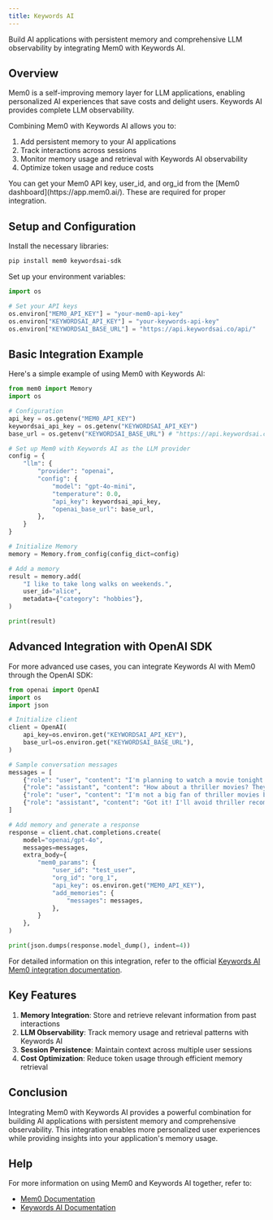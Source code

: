 ```yaml
---
title: Keywords AI
---
```


<Snippet file="paper-release.mdx" />

Build AI applications with persistent memory and comprehensive LLM observability by integrating Mem0 with Keywords AI.

## Overview

Mem0 is a self-improving memory layer for LLM applications, enabling personalized AI experiences that save costs and delight users. Keywords AI provides complete LLM observability.

Combining Mem0 with Keywords AI allows you to:
1. Add persistent memory to your AI applications
2. Track interactions across sessions
3. Monitor memory usage and retrieval with Keywords AI observability
4. Optimize token usage and reduce costs

<Note>
You can get your Mem0 API key, user_id, and org_id from the [Mem0 dashboard](https://app.mem0.ai/). These are required for proper integration.
</Note>

## Setup and Configuration

Install the necessary libraries:

```bash
pip install mem0 keywordsai-sdk
```

Set up your environment variables:

```python
import os

# Set your API keys
os.environ["MEM0_API_KEY"] = "your-mem0-api-key"
os.environ["KEYWORDSAI_API_KEY"] = "your-keywords-api-key"
os.environ["KEYWORDSAI_BASE_URL"] = "https://api.keywordsai.co/api/"
```

## Basic Integration Example

Here's a simple example of using Mem0 with Keywords AI:

```python
from mem0 import Memory
import os

# Configuration
api_key = os.getenv("MEM0_API_KEY")
keywordsai_api_key = os.getenv("KEYWORDSAI_API_KEY")
base_url = os.getenv("KEYWORDSAI_BASE_URL") # "https://api.keywordsai.co/api/"

# Set up Mem0 with Keywords AI as the LLM provider
config = {
    "llm": {
        "provider": "openai",
        "config": {
            "model": "gpt-4o-mini",
            "temperature": 0.0,
            "api_key": keywordsai_api_key,
            "openai_base_url": base_url,
        },
    }
}

# Initialize Memory
memory = Memory.from_config(config_dict=config)

# Add a memory
result = memory.add(
    "I like to take long walks on weekends.",
    user_id="alice",
    metadata={"category": "hobbies"},
)

print(result)
```

## Advanced Integration with OpenAI SDK

For more advanced use cases, you can integrate Keywords AI with Mem0 through the OpenAI SDK:

```python
from openai import OpenAI
import os
import json

# Initialize client
client = OpenAI(
    api_key=os.environ.get("KEYWORDSAI_API_KEY"),
    base_url=os.environ.get("KEYWORDSAI_BASE_URL"),
)

# Sample conversation messages
messages = [
    {"role": "user", "content": "I'm planning to watch a movie tonight. Any recommendations?"},
    {"role": "assistant", "content": "How about a thriller movies? They can be quite engaging."},
    {"role": "user", "content": "I'm not a big fan of thriller movies but I love sci-fi movies."},
    {"role": "assistant", "content": "Got it! I'll avoid thriller recommendations and suggest sci-fi movies in the future."}
]

# Add memory and generate a response
response = client.chat.completions.create(
    model="openai/gpt-4o",
    messages=messages,
    extra_body={
        "mem0_params": {
            "user_id": "test_user",
            "org_id": "org_1",
            "api_key": os.environ.get("MEM0_API_KEY"),
            "add_memories": {
                "messages": messages,
            },
        }
    },
)

print(json.dumps(response.model_dump(), indent=4))
```

For detailed information on this integration, refer to the official [Keywords AI Mem0 integration documentation](https://docs.keywordsai.co/integration/development-frameworks/mem0).

## Key Features

1. **Memory Integration**: Store and retrieve relevant information from past interactions
2. **LLM Observability**: Track memory usage and retrieval patterns with Keywords AI
3. **Session Persistence**: Maintain context across multiple user sessions
4. **Cost Optimization**: Reduce token usage through efficient memory retrieval

## Conclusion

Integrating Mem0 with Keywords AI provides a powerful combination for building AI applications with persistent memory and comprehensive observability. This integration enables more personalized user experiences while providing insights into your application's memory usage.

## Help

For more information on using Mem0 and Keywords AI together, refer to:
- [Mem0 Documentation](https://docs.mem0.ai)
- [Keywords AI Documentation](https://docs.keywordsai.co)

<Snippet file="get-help.mdx" />
